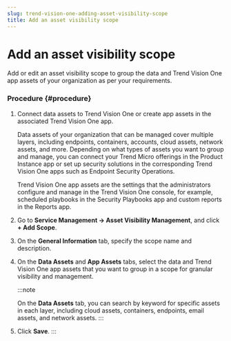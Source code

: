 ```yaml
---
slug: trend-vision-one-adding-asset-visibility-scope
title: Add an asset visibility scope
---
```

# Add an asset visibility scope

Add or edit an asset visibility scope to group the data and Trend Vision One app assets of your organization as per your requirements.

### Procedure {#procedure}

1.  Connect data assets to Trend Vision One or create app assets in the associated Trend Vision One app.

    Data assets of your organization that can be managed cover multiple layers, including endpoints, containers, accounts, cloud assets, network assets, and more. Depending on what types of assets you want to group and manage, you can connect your Trend Micro offerings in the Product Instance app or set up security solutions in the corresponding Trend Vision One apps such as Endpoint Security Operations.

    Trend Vision One app assets are the settings that the administrators configure and manage in the Trend Vision One console, for example, scheduled playbooks in the Security Playbooks app and custom reports in the Reports app.

2.  Go to **Service Management → Asset Visibility Management**, and click **+ Add Scope**.

3.  On the **General Information** tab, specify the scope name and description.

4.  On the **Data Assets** and **App Assets** tabs, select the data and Trend Vision One app assets that you want to group in a scope for granular visibility and management.

    :::note

    On the **Data Assets** tab, you can search by keyword for specific assets in each layer, including cloud assets, containers, endpoints, email assets, and network assets.
    :::

5.  Click **Save**.
:::

